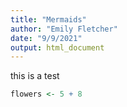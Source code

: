 ```yaml
---
title: "Mermaids"
author: "Emily Fletcher"
date: "9/9/2021"
output: html_document
---
```


this is a test
```r
flowers <- 5 + 8
```

